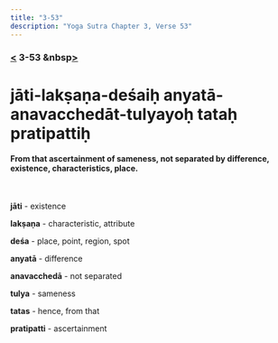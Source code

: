 ```yaml
---
title: "3-53"
description: "Yoga Sutra Chapter 3, Verse 53"
---
```


### [<](/Chapter-3/3-52/) 3-53 &nbsp[>](/Chapter-3/3-54/)

# jāti-lakṣaṇa-deśaiḥ anyatā-anavacchedāt-tulyayoḥ tataḥ pratipattiḥ

#### From that ascertainment of sameness, not separated by difference, existence, characteristics, place.

<br />

**jāti** - existence

**lakṣaṇa** - characteristic, attribute

**deśa** - place, point, region, spot

**anyatā** - difference

**anavacchedā** - not separated

**tulya** - sameness

**tatas** - hence, from that

**pratipatti** - ascertainment

<br />
